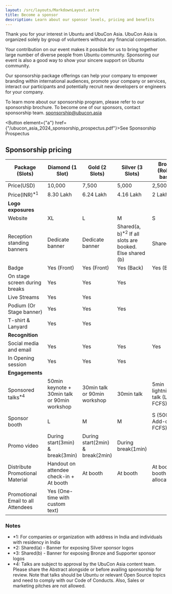 ```yaml
---
layout: /src/layouts/MarkdownLayout.astro
title: Become a sponsor
description: Learn about our sponsor levels, pricing and benefits
---
```


Thank you for your interest in Ubuntu and UbuCon Asia. UbuCon Asia is organized solely by group of volunteers without any financial compensation.

Your contribution on our event makes it possible for us to bring together large number of diverse people from Ubuntu community. Sponsoring our event is also a good way to show your sincere support on Ubuntu community.

Our sponsorship package offerings can help your company to empower branding within international audiences, promote your company or services, interact our participants and potentially recruit new developers or engineers for your company.

To learn more about our sponsorship program, please refer to our sponsorship brochure. To become one of our sponsors, contact sponsorship team. sponsorship@ubucon.asia

<Button element={"a"} href={"/ubucon_asia_2024_sponsorship_prospectus.pdf"}>See Sponsorship Prospectus</Button>

## Sponsorship pricing

| **Package (Slots)** | Diamond (1 Slot) | Gold (2 Slots) | Silver (3 Slots) | Bronze (Rolling basis) | Supporter (Rolling basis) |
| --- | --- | --- | --- | --- | --- |
| Price(USD) | 10,000  | 7,500 | 5,000 | 2,500 | 1,000 |
| Price(INR)<sup>*1</sup> | 8.30 Lakh | 6.24 Lakh | 4.16 Lakh| 2 Lakh | 83,000 |
| **Logo exposures** || |
| Website | XL | L | M | S | S |
| Reception standing banners | Dedicate banner | Dedicate banner | Shared(a, b)<sup>*2</sup> If all slots are booked. Else shared (b) | Shared(b)<sup>*3</sup> | Shared(b)<sup>*3</sup> |
| Badge | Yes (Front) | Yes (Front) | Yes (Back) | Yes (Back) |
| On stage screen during breaks | Yes | Yes | Yes |
| Live Streams | Yes | Yes |
| Podium (Or Stage banner) | Yes | Yes | Yes |
| T-shirt & Lanyard | Yes | Yes |
| **Recognition** || |
| Social media and email | Yes | Yes | Yes | Yes | Yes |
| In Opening session | Yes | Yes | Yes |
| **Engagements** || |
| Sponsored talks<sup>*4</sup> | 50min keynote + 30min talk or 90min workshop | 30min talk or 90min workshop | 30min talk | 5min lightning talk (Limited FCFS) |
| Sponsor booth | L | M | M | S (500 USD Add-on FCFS) |
| Promo video | During start(3min) & break(3min) | During start(2min) & break(2min) | During break(1min) |
| Distribute Promotional Material  | Handout on attendee check-in + At booth | At booth | At booth | At booth (If booth allocated) |
| Promotional Email to all Attendees | Yes (One-time with custom text) |

### Notes
- *1: For companies or organization with address in India and individuals with residency in India
- *2: Shared(a) - Banner for exposing Silver sponsor logos
- *3: Shared(b) - Banner for exposing Bronze and Supporter sponsor logos
- *4: Talks are subject to approval by the UbuCon Asia content team. Please share the Abstract alongside or before availing sponsorship for review. Note that talks should be Ubuntu or relevant Open Source topics and need to comply with our Code of Conducts. Also, Sales or marketing pitches are not allowed.















































